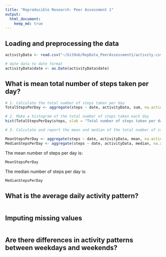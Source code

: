 ```yaml
---
title: "Reproducible Research: Peer Assessment 1"
output: 
  html_document:
    keep_md: true
---
```


## Loading and preprocessing the data

```r
activityData <- read.csv("~/GitHub/RepData_PeerAssessment1/activity.csv")

# date data to date format
activityData$date <- as.Date(activityData$date)
```

## What is mean total number of steps taken per day?

```r
# 1. Calculate the total number of steps taken per day
TotalStepsPerDay <- aggregate(steps ~ date, activityData, sum, na.action = na.omit)

# 2. Make a histogram of the total number of steps taken each day
hist(TotalStepsPerDay$steps, xlab = "Total number of steps taken per day", main = "Total number of steps taken per day")

# 3. Calculate and report the mean and median of the total number of steps taken per day

MeanStepsPerDay <- aggregate(steps ~ date, activityData, mean, na.action = na.omit)
MedianStepsPerDay <- aggregate(steps ~ date, activityData, median, na.action = na.omit)
```

The mean number of steps per day is:
```r
MeanStepsPerDay
```

The median number of steps per day is:
```r
MedianStepsPerDay
```

## What is the average daily activity pattern?

```r

```


## Imputing missing values

```r

```


## Are there differences in activity patterns between weekdays and weekends?

```r

```


